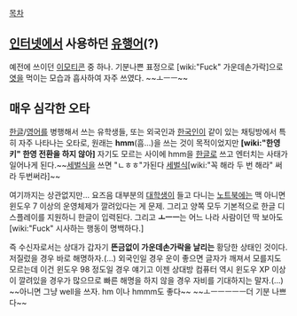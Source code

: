 [[목차]]

== [[인터넷]]에서 사용하던 [[유행어]](?) ==
예전에 쓰이던 [[이모티콘]] 중 하나. 기분나쁜 표정으로 [wiki:"Fuck" 가운데손가락]으로 [[엿]]을 먹이는 모습과 흡사하여 자주 쓰였다. ~~ㅗㅡㅡ~~

== 매우 심각한 '''오타''' ==
[[한글]]/[[영어]]를 병행해서 쓰는 유학생들, 또는 외국인과 [[한국인]]이 같이 있는 채팅방에서 특히 자주 나타나는 오타로, 원래는 '''hmm'''(흠...)을 쓰는 것이 목적이었지만 '''[wiki:"한영 키" 한영 전환을 하지 않아]''' 자기도 모르는 사이에 hmm을 [[한글]]로 쓰고 엔터치는 사태가 일어나게 된다.~~[[세벌식]]을 쓰면 "ㄴㅎㅎ"가된다 [[세벌식]][wiki:"꼭 해라 두 번 해라" 써라 두번써라]~~

여기까지는 상관없지만... 요즈음 대부분의 [[대학생]]이 들고 다니는 [[노트북]]에는 맥 아니면 윈도우 7 이상의 운영체제가 깔려있다는 게 문제. 그리고 양쪽 모두 기본적으로 한글 디스플레이를 지원하니 한글이 입력된다. 그리고 '''ㅗㅡㅡ'''는 어느 나라 사람이던 딱 보아도 [wiki:"Fuck" 시사하는 행동이 명백하다.]

즉 수신자로서는 상대가 갑자기 '''뜬금없이 가운데손가락을 날리는''' 황당한 상태인 것이다. 저질렀을 경우 바로 해명하자.(...) 외국인일 경우 운이 좋으면 글자가 깨져서 모를지도 모르는데 이건 윈도우 98 정도일 경우 얘기고 이젠 상대방 컴퓨터 역시 윈도우 XP 이상이 깔려있을 경우가 많으므로 빠른 해명을 하지 않을 경우 자비를 기대하지는 말자.(...) ~~아니면 그냥 well을 쓰자. hm 이나 hmmm도 좋다~~ ~~ㅗㅡㅡㅡㅡㅡ더 기분 나쁘다~~
